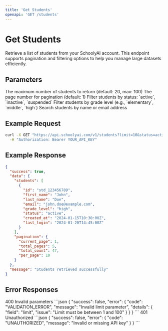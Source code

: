 ```yaml
---
title: 'Get Students'
openapi: 'GET /students'
---
```


# Get Students

Retrieve a list of students from your SchoolyAI account. This endpoint supports pagination and filtering options to help you manage large datasets efficiently.

## Parameters

<ParamField query="limit" type="integer" required={false}>
  The maximum number of students to return (default: 20, max: 100)
</ParamField>

<ParamField query="page" type="integer" required={false}>
  The page number for pagination (default: 1)
</ParamField>

<ParamField query="status" type="string" required={false}>
  Filter students by status: `active`, `inactive`, `suspended`
</ParamField>

<ParamField query="grade_level" type="string" required={false}>
  Filter students by grade level (e.g., `elementary`, `middle`, `high`)
</ParamField>

<ParamField query="search" type="string" required={false}>
  Search students by name or email address
</ParamField>

## Example Request

```bash
curl -X GET "https://api.schoolyai.com/v1/students?limit=10&status=active" \
  -H "Authorization: Bearer YOUR_API_KEY"
```

## Example Response

```json
{
  "success": true,
  "data": {
    "students": [
      {
        "id": "std_123456789",
        "first_name": "John",
        "last_name": "Doe",
        "email": "john.doe@example.com",
        "grade_level": "high",
        "status": "active",
        "created_at": "2024-01-15T10:30:00Z",
        "last_login": "2024-01-20T14:45:00Z"
      }
    ],
    "pagination": {
      "current_page": 1,
      "total_pages": 5,
      "total_count": 47,
      "per_page": 10
    }
  },
  "message": "Students retrieved successfully"
}
```

## Error Responses

<ResponseExample>
  <ResponseExample.Status>400</ResponseExample.Status>
  <ResponseExample.Description>Invalid parameters</ResponseExample.Description>
  <ResponseExample.Body>
    ```json
    {
      "success": false,
      "error": {
        "code": "VALIDATION_ERROR",
        "message": "Invalid limit parameter",
        "details": {
          "field": "limit",
          "issue": "Limit must be between 1 and 100"
        }
      }
    }
    ```
  </ResponseExample.Body>
</ResponseExample>

<ResponseExample>
  <ResponseExample.Status>401</ResponseExample.Status>
  <ResponseExample.Description>Unauthorized</ResponseExample.Description>
  <ResponseExample.Body>
    ```json
    {
      "success": false,
      "error": {
        "code": "UNAUTHORIZED",
        "message": "Invalid or missing API key"
      }
    }
    ```
  </ResponseExample.Body>
</ResponseExample>
